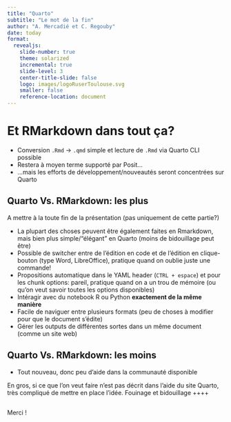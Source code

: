 ```yaml
---
title: "Quarto"
subtitle: "Le mot de la fin"
author: "A. Mercadié et C. Regouby"
date: today
format:
  revealjs: 
    slide-number: true
    theme: solarized
    incremental: true
    slide-level: 3
    center-title-slide: false
    logo: images/logoRuserToulouse.svg
    smaller: false
    reference-location: document
---
```



# Et RMarkdown dans tout ça? 

- Conversion `.Rmd` $\rightarrow$ `.qmd` simple et lecture de `.Rmd` via Quarto CLI possible
- Restera à moyen terme supporté par Posit...
- ...mais les efforts de développement/nouveautés seront concentrées sur Quarto

## Quarto Vs. RMarkdown: les plus

::: notes
A mettre à la toute fin de la présentation (pas uniquement de cette partie?)
:::

-   La plupart des choses peuvent être également faites en Rmarkdown, mais bien plus simple/"élégant" en Quarto (moins de bidouillage peut être)
-   Possible de switcher entre de l'édition en code et de l'édition en clique-bouton (type Word, LibreOffice), pratique quand on oublie juste une commande!
-   Propositions automatique dans le YAML header (`CTRL + espace`) et pour les chunk options: pareil, pratique quand on a un trou de mémoire (ou qu'on veut savoir toutes les options disponibles)\
-   Intéragir avec du notebook R ou Python **exactement de la même manière**
-   Facile de naviguer entre plusieurs formats (peu de choses à modifier pour que le document s'édite)
-   Gérer les outputs de différentes sortes dans un même document (comme un site web)

## Quarto Vs. RMarkdown: les moins

-   Tout nouveau, donc peu d'aide dans la communauté disponible

::: notes
En gros, si ce que l'on veut faire n'est pas décrit dans l'aide du site Quarto, très compliqué de mettre en place l'idée. Fouinage et bidouillage ++++
:::

##

::: {.r-fit-text}
Merci !
:::